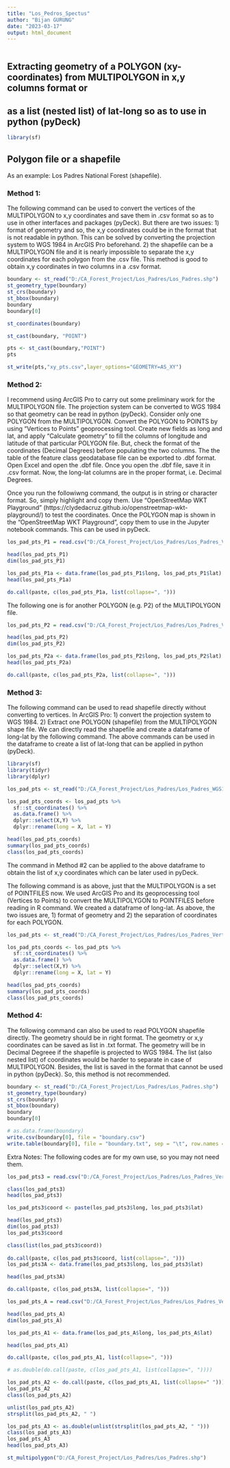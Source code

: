 ```yaml
---
title: "Los_Pedros_Spectus"
author: "Bijan GURUNG"
date: "2023-03-17"
output: html_document
---
```


```r
```

## Extracting geometry of a POLYGON (xy-coordinates) from MULTIPOLYGON in x,y columns format or 
## as a list (nested list) of lat-long so as to use in python (pyDeck)

```r
library(sf)
```

## Polygon file or a shapefile

As an example: Los Padres National Forest (shapefile). 

### Method 1:
The following command can be used to convert the vertices of the MULTIPOLYGON to  x,y coordinates and save them in .csv format so as to use in other interfaces and packages (pyDeck). But there are two issues: 1) format of geometry and so, the x,y coordinates could be in the format that is not readable in python. This can be solved by converting the projection system to WGS 1984 in ArcGIS Pro beforehand. 2) the shapefile can be a MULTIPOLYGON file and it is nearly impossible to separate the x,y coordinates for each polygon from the .csv file. This method is good to obtain x,y coordinates in two columns in a .csv format. 


```r
boundary <- st_read("D:/CA_Forest_Project/Los_Padres/Los_Padres.shp")
st_geometry_type(boundary)
st_crs(boundary)
st_bbox(boundary)
boundary
boundary[0]

st_coordinates(boundary)

st_cast(boundary, "POINT")

pts <- st_cast(boundary,"POINT")
pts

st_write(pts,"xy_pts.csv",layer_options="GEOMETRY=AS_XY")
```


### Method 2:
I recommend using ArcGIS Pro to carry out some preliminary work for the MULTIPOLYGON file. The projection system can be converted to WGS 1984 so that geometry can be read in python (pyDeck). Consider only one POLYGON from the MULTIPOLYGON. Convert the POLYGON to POINTS by using "Vertices to Points" geoprocessing tool. Create new fields as long and lat, and apply "Calculate geometry" to fill the columns of longitude and latitude of that particular POLYGON file. But, check the format of the coordinates (Decimal Degrees) before populating the two columns. The the table of the feature class geodatabase file can be exported to .dbf format. Open Excel and open the .dbf file. Once you open the .dbf file, save it in .csv format. Now, the long-lat columns are in the proper format, i.e. Decimal Degrees. 

Once you run the followiwng command, the output is in string or character format. So, simply highlight and copy them. Use "OpenStreetMap WKT Playground" (https://clydedacruz.github.io/openstreetmap-wkt-playground/) to test the coordinates. Once the POLYGON map is shown in the "OpenStreetMap WKT Playground", copy them to use in the Jupyter notebook commands. This can be used in pyDeck. 

```r
los_pad_pts_P1 = read.csv("D:/CA_Forest_Project/Los_Padres/Los_Padres_VertToPts_P1_Table.csv")

head(los_pad_pts_P1)
dim(los_pad_pts_P1)

los_pad_pts_P1a <- data.frame(los_pad_pts_P1$long, los_pad_pts_P1$lat)
head(los_pad_pts_P1a)

do.call(paste, c(los_pad_pts_P1a, list(collapse=", ")))
```

The following one is for another POLYGON (e.g. P2) of the MULTIPOLYGON file. 
```r
los_pad_pts_P2 = read.csv("D:/CA_Forest_Project/Los_Padres/Los_Padres_VertToPts_P2_Table.csv")

head(los_pad_pts_P2)
dim(los_pad_pts_P2)

los_pad_pts_P2a <- data.frame(los_pad_pts_P2$long, los_pad_pts_P2$lat)
head(los_pad_pts_P2a)

do.call(paste, c(los_pad_pts_P2a, list(collapse=", ")))
```


### Method 3: 
The following command can be used to read shapefile directly without converting to vertices. In ArcGIS Pro: 1) convert the projection system to WGS 1984. 2) Extract one POLYGON (shapefile) from the MULTIPOLYGON shape file. We can directly read the shapefile and create a dataframe of long-lat by the following command.  The above commands can be used in the dataframe to create a list of lat-long that can be applied in python (pyDeck). 

```r
library(sf)
library(tidyr)
library(dplyr)

los_pad_pts <- st_read("D:/CA_Forest_Project/Los_Padres/Los_Padres_WGS1984_P1.shp")

los_pad_pts_coords <- los_pad_pts %>% 
  sf::st_coordinates() %>% 
  as.data.frame() %>% 
  dplyr::select(X,Y) %>% 
  dplyr::rename(long = X, lat = Y)

head(los_pad_pts_coords)
summary(los_pad_pts_coords)
class(los_pad_pts_coords)
```
The command in Method #2 can be applied to the above dataframe to obtain the list of x,y coordinates which can be later used in pyDeck.  


The following command is as above, just that the MULTIPOLYGON is a set of POINTFILES now. We used ArcGIS Pro and its geoprocessing tool (Vertices to Points) to convert the MULTIPOLYGON to POINTFILES before reading in R command. We created a dataframe of long-lat. As above, the two issues are, 1) format of geometry and 2) the separation of coordinates for each POLYGON.

```r
los_pad_pts <- st_read("D:/CA_Forest_Project/Los_Padres/Los_Padres_VertToPts3.shp")

los_pad_pts_coords <- los_pad_pts %>% 
  sf::st_coordinates() %>% 
  as.data.frame() %>% 
  dplyr::select(X,Y) %>% 
  dplyr::rename(long = X, lat = Y)

head(los_pad_pts_coords)
summary(los_pad_pts_coords)
class(los_pad_pts_coords)
```


### Method 4: 
The following command can also be used to read POLYGON shapefile directly. The geometry should be in right format. The geometry or x,y coordinates can be saved as list in .txt format. The geometry will be in Decimal Degreee if the shapefile is projected to WGS 1984. The list (also nested list) of coordinates would be harder to separate in case of MULTIPOLYGON. Besides, the list is saved in the format that cannot be used in python (pyDeck). So, this method is not recommended.  


```r
boundary <- st_read("D:/CA_Forest_Project/Los_Padres/Los_Padres.shp")
st_geometry_type(boundary)
st_crs(boundary)
st_bbox(boundary)
boundary
boundary[0]

# as.data.frame(boundary)
write.csv(boundary[0], file = "boundary.csv")
write.table(boundary[0], file = "boundary.txt", sep = "\t", row.names = FALSE)
```  



Extra Notes: The following codes are for my own use, so you may not need them.
```r
los_pad_pts3 = read.csv("D:/CA_Forest_Project/Los_Padres/Los_Padres_VertToPts3_Table.csv")

class(los_pad_pts3)
head(los_pad_pts3)

los_pad_pts3$coord <- paste(los_pad_pts3$long, los_pad_pts3$lat)

head(los_pad_pts3)
dim(los_pad_pts3)
los_pad_pts3$coord

class(list(los_pad_pts3$coord))
      
do.call(paste, c(los_pad_pts3$coord, list(collapse=", ")))
los_pad_pts3A <- data.frame(los_pad_pts3$long, los_pad_pts3$lat)

head(los_pad_pts3A)

do.call(paste, c(los_pad_pts3A, list(collapse=", ")))

los_pad_pts_A = read.csv("D:/CA_Forest_Project/Los_Padres/Los_Padres_VerticesToPts_A_Table.csv")

head(los_pad_pts_A)
dim(los_pad_pts_A)

los_pad_pts_A1 <- data.frame(los_pad_pts_A$long, los_pad_pts_A$lat)

head(los_pad_pts_A1)

do.call(paste, c(los_pad_pts_A1, list(collapse=", ")))

# as.double(do.call(paste, c(los_pad_pts_A1, list(collapse=", "))))

los_pad_pts_A2 <- do.call(paste, c(los_pad_pts_A1, list(collapse=" ")))
los_pad_pts_A2
class(los_pad_pts_A2)

unlist(los_pad_pts_A2)
strsplit(los_pad_pts_A2, " ")

los_pad_pts_A3 <- as.double(unlist(strsplit(los_pad_pts_A2, " ")))
class(los_pad_pts_A3)
los_pad_pts_A3
head(los_pad_pts_A3)
```
```r
st_multipolygon("D:/CA_Forest_Project/Los_Padres/Los_Padres.shp")
```


